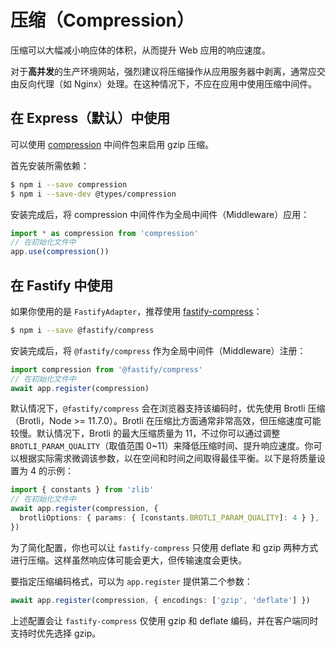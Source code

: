 # 压缩（Compression）

压缩可以大幅减小响应体的体积，从而提升 Web 应用的响应速度。

对于**高并发**的生产环境网站，强烈建议将压缩操作从应用服务器中剥离，通常应交由反向代理（如 Nginx）处理。在这种情况下，不应在应用中使用压缩中间件。

## 在 Express（默认）中使用

可以使用 [compression](https://github.com/expressjs/compression) 中间件包来启用 gzip 压缩。

首先安装所需依赖：

```bash
$ npm i --save compression
$ npm i --save-dev @types/compression
```

安装完成后，将 compression 中间件作为全局中间件（Middleware）应用：

```ts
import * as compression from 'compression'
// 在初始化文件中
app.use(compression())
```

## 在 Fastify 中使用

如果你使用的是 `FastifyAdapter`，推荐使用 [fastify-compress](https://github.com/fastify/fastify-compress)：

```bash
$ npm i --save @fastify/compress
```

安装完成后，将 `@fastify/compress` 作为全局中间件（Middleware）注册：

```ts
import compression from '@fastify/compress'
// 在初始化文件中
await app.register(compression)
```

默认情况下，`@fastify/compress` 会在浏览器支持该编码时，优先使用 Brotli 压缩（Brotli，Node >= 11.7.0）。Brotli 在压缩比方面通常非常高效，但压缩速度可能较慢。默认情况下，Brotli 的最大压缩质量为 11，不过你可以通过调整 `BROTLI_PARAM_QUALITY`（取值范围 0~11）来降低压缩时间、提升响应速度。你可以根据实际需求微调该参数，以在空间和时间之间取得最佳平衡。以下是将质量设置为 4 的示例：

```ts
import { constants } from 'zlib'
// 在初始化文件中
await app.register(compression, {
  brotliOptions: { params: { [constants.BROTLI_PARAM_QUALITY]: 4 } },
})
```

为了简化配置，你也可以让 `fastify-compress` 只使用 deflate 和 gzip 两种方式进行压缩。这样虽然响应体可能会更大，但传输速度会更快。

要指定压缩编码格式，可以为 `app.register` 提供第二个参数：

```ts
await app.register(compression, { encodings: ['gzip', 'deflate'] })
```

上述配置会让 `fastify-compress` 仅使用 gzip 和 deflate 编码，并在客户端同时支持时优先选择 gzip。
